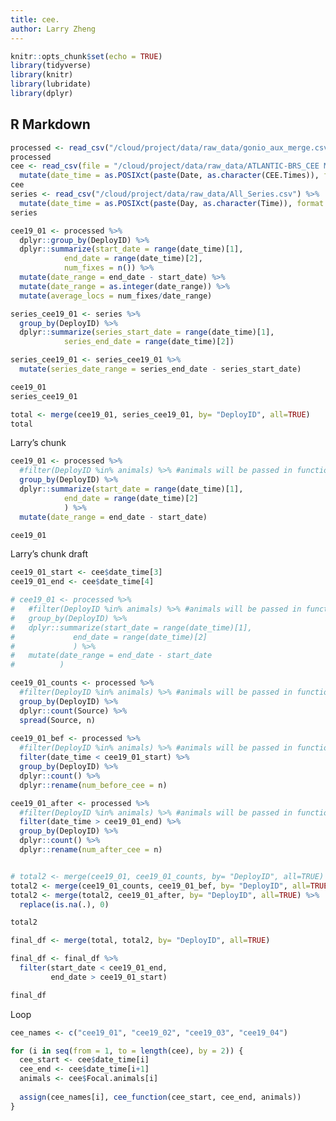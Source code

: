 ```yaml
---
title: cee.
author: Larry Zheng
---
```


```r
knitr::opts_chunk$set(echo = TRUE)
library(tidyverse)
library(knitr)
library(lubridate)
library(dplyr)
```

## R Markdown

```r
processed <- read_csv("/cloud/project/data/raw_data/gonio_aux_merge.csv")
processed
cee <- read_csv(file = "/cloud/project/data/raw_data/ATLANTIC-BRS_CEE Metadata.csv") %>%
  mutate(date_time = as.POSIXct(paste(Date, as.character(CEE.Times)), format = "%m/%d/%y %H:%M:%S"))
cee
series <- read_csv("/cloud/project/data/raw_data/All_Series.csv") %>%
  mutate(date_time = as.POSIXct(paste(Day, as.character(Time)), format = "%d-%B-%Y %H:%M:%S"))
series
```


```r
cee19_01 <- processed %>%
  dplyr::group_by(DeployID) %>%
  dplyr::summarize(start_date = range(date_time)[1],
            end_date = range(date_time)[2],
            num_fixes = n()) %>%
  mutate(date_range = end_date - start_date) %>%
  mutate(date_range = as.integer(date_range)) %>%
  mutate(average_locs = num_fixes/date_range)

series_cee19_01 <- series %>%
  group_by(DeployID) %>%
  dplyr::summarize(series_start_date = range(date_time)[1],
            series_end_date = range(date_time)[2])

series_cee19_01 <- series_cee19_01 %>%
  mutate(series_date_range = series_end_date - series_start_date)

cee19_01
series_cee19_01

total <- merge(cee19_01, series_cee19_01, by= "DeployID", all=TRUE)
total
```


Larry's chunk
```r
cee19_01 <- processed %>%
  #filter(DeployID %in% animals) %>% #animals will be passed in function call: animals in a particular CEE
  group_by(DeployID) %>%
  dplyr::summarize(start_date = range(date_time)[1],
            end_date = range(date_time)[2]
            ) %>% 
  mutate(date_range = end_date - start_date)

cee19_01
```


Larry's chunk draft
```r
cee19_01_start <- cee$date_time[3]
cee19_01_end <- cee$date_time[4]

# cee19_01 <- processed %>%
#   #filter(DeployID %in% animals) %>% #animals will be passed in function call: animals in a particular CEE
#   group_by(DeployID) %>%
#   dplyr::summarize(start_date = range(date_time)[1],
#             end_date = range(date_time)[2]
#             ) %>% 
#   mutate(date_range = end_date - start_date
#          )

cee19_01_counts <- processed %>%
  #filter(DeployID %in% animals) %>% #animals will be passed in function call: animals in a particular CEE
  group_by(DeployID) %>%
  dplyr::count(Source) %>%
  spread(Source, n)
  
cee19_01_bef <- processed %>%
  #filter(DeployID %in% animals) %>% #animals will be passed in function call: animals in a particular CEE
  filter(date_time < cee19_01_start) %>%
  group_by(DeployID) %>%
  dplyr::count() %>%
  dplyr::rename(num_before_cee = n)

cee19_01_after <- processed %>%
  #filter(DeployID %in% animals) %>% #animals will be passed in function call: animals in a particular CEE
  filter(date_time > cee19_01_end) %>%
  group_by(DeployID) %>%
  dplyr::count() %>%
  dplyr::rename(num_after_cee = n)


# total2 <- merge(cee19_01, cee19_01_counts, by= "DeployID", all=TRUE)
total2 <- merge(cee19_01_counts, cee19_01_bef, by= "DeployID", all=TRUE)
total2 <- merge(total2, cee19_01_after, by= "DeployID", all=TRUE) %>% 
  replace(is.na(.), 0)

total2
```


```r
final_df <- merge(total, total2, by= "DeployID", all=TRUE)

final_df <- final_df %>%
  filter(start_date < cee19_01_end,
         end_date > cee19_01_start)

final_df
```




Loop
```r
cee_names <- c("cee19_01", "cee19_02", "cee19_03", "cee19_04")

for (i in seq(from = 1, to = length(cee), by = 2)) {
  cee_start <- cee$date_time[i]
  cee_end <- cee$date_time[i+1]
  animals <- cee$Focal.animals[i]
  
  assign(cee_names[i], cee_function(cee_start, cee_end, animals))
}
```
